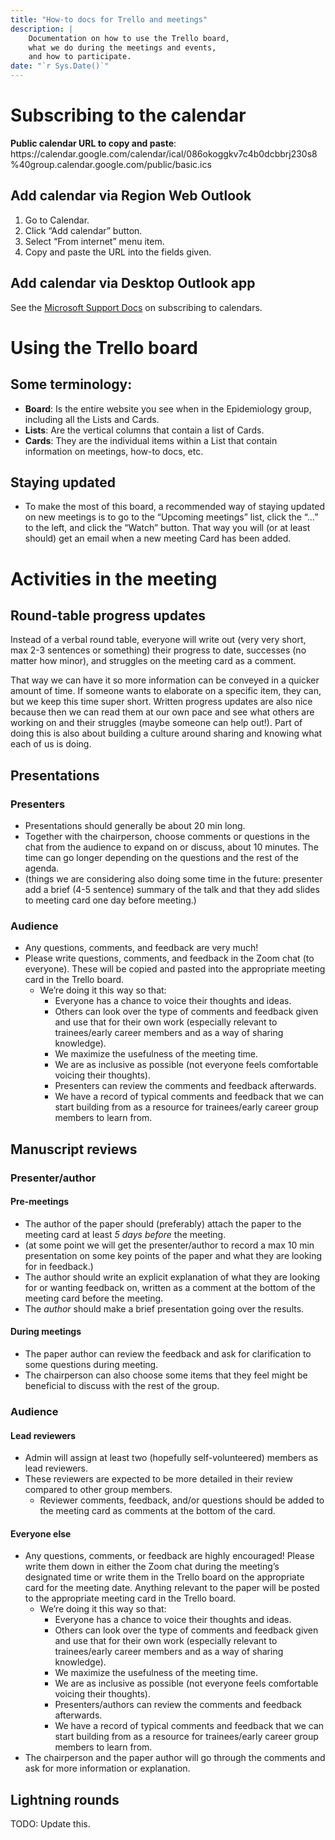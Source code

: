 ```yaml
---
title: "How-to docs for Trello and meetings"
description: |
    Documentation on how to use the Trello board, 
    what we do during the meetings and events, 
    and how to participate.
date: "`r Sys.Date()`"
---
```


# Subscribing to the calendar {#subscribe-calendar}

**Public calendar URL to copy and paste**: https://calendar.google.com/calendar/ical/086okoggkv7c4b0dcbbrj230s8%40group.calendar.google.com/public/basic.ics

## Add calendar via Region Web Outlook

1. Go to Calendar.
2. Click "Add calendar" button.
3. Select "From internet" menu item.
4. Copy and paste the URL into the fields given.

## Add calendar via Desktop Outlook app

See the [Microsoft Support Docs](https://support.microsoft.com/en-us/topic/cff1429c-5af6-41ec-a5b4-74f2c278e98c) on subscribing to calendars.

<!--
# Adding an event to the calendar

NOTE: Still in pr

TODO: What should get added to the calendar?

1. Use the survey and fill out the form with the details of the event. These details
will get added to the calendar automatically.
2. Add an item to the agenda of the next upcoming meeting mentioning the event.
-->

# Using the Trello board

## Some terminology:

- **Board**: Is the entire website you see when in the Epidemiology group,
including all the Lists and Cards.
- **Lists**: Are the vertical columns that contain a list of Cards.
- **Cards**: They are the individual items within a List that contain
information on meetings, how-to docs, etc.

## Staying updated

- To make the most of this board, a recommended way of staying updated on new
meetings is to go to the "Upcoming meetings" list, click the "..." to the left,
and click the "Watch" button. That way you will (or at least should) get an
email when a new meeting Card has been added.
 
# Activities in the meeting

## Round-table progress updates

Instead of a verbal round table, everyone will write out (very very short, max 2-3 sentences or something) their progress to date, successes (no matter how minor), and struggles on the meeting card as a comment.

That way we can have it so more information can be conveyed in a quicker amount of time. If someone wants to elaborate on a specific item, they can, but we keep this time super short.  Written progress updates are also nice because then we can read them at our own pace and see what others are working on and their struggles (maybe someone can help out!). Part of doing this is also about building a culture around sharing and knowing what each of us is doing.

## Presentations

### Presenters

- Presentations should generally be about 20 min long.
- Together with the chairperson, choose comments or questions in the chat from the audience to expand on or discuss, about 10 minutes. The time can go longer depending on the questions and the rest of the agenda.
- (things we are considering also doing some time in the future: presenter add a brief (4-5 sentence) summary of the talk and that they add slides to meeting card one day before meeting.)

### Audience

- Any questions, comments, and feedback are very much!
- Please write questions, comments, and feedback in the Zoom chat (to everyone). These will be copied and pasted into the appropriate meeting card in the Trello board.
    - We're doing it this way so that: 
        - Everyone has a chance to voice their thoughts and ideas.
        - Others can look over the type of comments and feedback given and use that for their own work (especially relevant to trainees/early career members and as a way of sharing knowledge).
        - We maximize the usefulness of the meeting time.
        - We are as inclusive as possible (not everyone feels comfortable voicing their thoughts).
        - Presenters can review the comments and feedback afterwards.
        - We have a record of typical comments and feedback that we can start building from as a resource for trainees/early career group members to learn from.

## Manuscript reviews

### Presenter/author

#### Pre-meetings

- The author of the paper should (preferably) attach the paper to the meeting card at least *5 days before* the meeting.
- (at some point we will get the presenter/author to record a max 10 min presentation on some key points of the paper and what they are looking for in feedback.)
- The author should write an explicit explanation of what they are looking for or wanting feedback on, written as a comment at the bottom of the meeting card before the meeting.
- The *author* should make a brief presentation going over the results.

#### During meetings

- The paper author can review the feedback and ask for clarification to some questions during meeting.
- The chairperson can also choose some items that they feel might be beneficial to discuss with the rest of the group.

### Audience

#### Lead reviewers

- Admin will assign at least two (hopefully self-volunteered) members as lead reviewers.
- These reviewers are expected to be more detailed in their review compared to other group members.
    - Reviewer comments, feedback, and/or questions should be added to the meeting card as comments at the bottom of the card.

#### Everyone else

- Any questions, comments, or feedback are highly encouraged! Please write them down in either the Zoom chat during the meeting's designated time or write them in the Trello board on the appropriate card for the meeting date. Anything relevant to the paper will be posted to the appropriate meeting card in the Trello board.
    - We're doing it this way so that: 
        - Everyone has a chance to voice their thoughts and ideas.
        - Others can look over the type of comments and feedback given and use that for their own work (especially relevant to trainees/early career members and as a way of sharing knowledge).
        - We maximize the usefulness of the meeting time.
        - We are as inclusive as possible (not everyone feels comfortable voicing their thoughts).
        - Presenters/authors can review the comments and feedback afterwards.
        - We have a record of typical comments and feedback that we can start building from as a resource for trainees/early career group members to learn from.
-  The chairperson and the paper author will go through the comments and ask for more information or explanation. 

## Lightning rounds

TODO: Update this.
